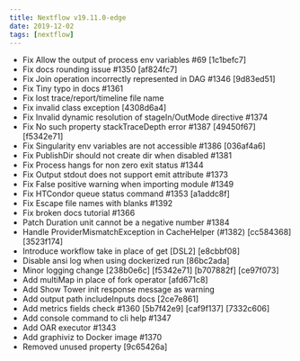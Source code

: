 ---
title: Nextflow v19.11.0-edge
date: 2019-12-02
tags: [nextflow]
---

- Fix Allow the output of process env variables #69 [1c1befc7]
- Fix docs rounding issue #1350 [af824fc7]
- Fix Join operation incorrectly represented in DAG #1346 [9d83ed51]
- Fix Tiny typo in docs #1361
- Fix lost trace/report/timeline file name
- Fix invalid class exception [4308d6a4]
- Fix Invalid dynamic resolution of stageIn/OutMode directive #1374
- Fix No such property stackTraceDepth error #1387 [49450f67] [f5342e71]
- Fix Singularity env variables are not accessible #1386 [036af4a6]
- Fix PublishDir should not create dir when disabled  #1381
- Fix Process hangs for non zero exit status #1344
- Fix Output stdout does not support emit attribute #1373
- Fix False positive warning when importing module #1349
- Fix HTCondor queue status command #1353 [a1addc8f]
- Fix Escape file names with blanks #1392
- Fix broken docs tutorial #1366
- Patch Duration unit cannot be a negative number #1384
- Handle ProviderMismatchException in CacheHelper (#1382) [cc584368] [3523f174]
- Introduce workflow take in place of get [DSL2] [e8cbbf08]
- Disable ansi log when using dockerized run [86bc2ada]
- Minor logging change [238b0e6c] [f5342e71] [b707882f] [ce97f073]
- Add multiMap in place of fork operator [afd671c8]
- Add Show Tower init response message as warning
- Add output path includeInputs docs [2ce7e861]
- Add metrics fields check #1360 [5b7f42e9] [caf9f137] [7332c606]
- Add console command to cli help #1347
- Add OAR executor #1343
- Add graphiviz to Docker image #1370
- Removed unused property [9c65426a]
